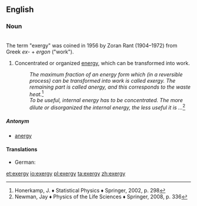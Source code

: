 ==English==
===Noun===
{{wikipedia}}
{{en-noun|~|exergies}}<br>
The term "exergy" was coined in 1956 by Zoran Rant (1904–1972) from Greek ''ex-'' + ''ergon'' ("work").
# {{context|physics|lang=en}} Concentrated or organized [[energy]], which can be transformed into work.
#:''The maximum fraction of an energy form which (in a reversible process) can be transformed into work is called exergy. The remaining part is called anergy, and this corresponds to the waste heat.''<ref>Honerkamp, J. ♦ Statistical Physics ♦ Springer, 2002, p. 298</ref>
#:''To be useful, internal energy has to be concentrated. The more dilute or disorganized the internal energy, the less useful it is ...''<ref>Newman, Jay ♦ Physics of the Life Sciences ♦ Springer, 2008, p. 336</ref>

=====Antonym=====
* [[anergy]]
====Translations====
{{trans-top|measure of the actual potential of a system to do work}}
* German: {{t|de|Exergie|f}}
{{trans-mid}}
{{trans-bottom}}

{{trans-top|entropy-free energy}}
{{trans-mid}}
{{trans-bottom}}

[[et:exergy]]
[[io:exergy]]
[[pl:exergy]]
[[ta:exergy]]
[[zh:exergy]]